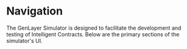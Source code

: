 # Navigation

The GenLayer Simulator is designed to facilitate the development and testing of Intelligent Contracts. Below are the primary sections of the simulator's UI.


<Cards>
 <Card title="Load Contract" href="/simulator/usage-and-interaction/loading-contract" />
  <Card title="Deploy Contract" href="/simulator/usage-and-interaction/deploying-contract" />

  <Card title="Initiate Transaction" href="/simulator/usage-and-interaction/initiating-transaction"/>
  <Card  title="Node Logs" href="/simulator/usage-and-interaction/node-logs" />
  <Card  title="Contract State" href="/simulator/usage-and-interaction/contract-state" />
  <Card title="Validators" href="/simulator/usage-and-interaction/validators" />

</Cards>






